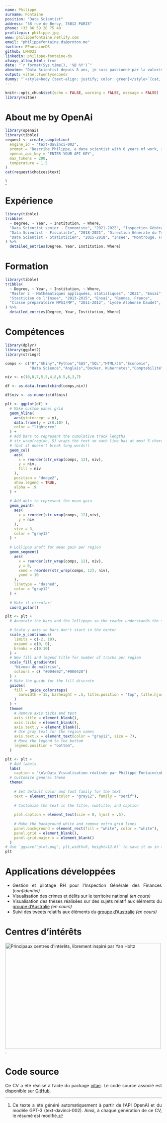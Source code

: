 ```yaml
---
name: Philippe
surname: Fontaine
position: "Data Scientist"
address: "58 rue de Bercy, 75012 PARIS"
phone: +33 06 59 20 75 40
profilepic: philippe.jpg
www: philippefontaine.netlify.com
email: "philippefontaine.ds@proton.me"
twitter: PFontaineDS
github: LFM023
linkedin: philippe-fontaine-ds
always_allow_html: true
date: "`r format(Sys.time(), '%B %Y')`"
aboutme: "Data Scientist depuis 8 ans, je suis passionné par la valorisation de l'information et par l'exploitation de données. Véritable moteur dans la conduite du changement et dans l'innovation, je cherche constamment à transformer les organisation afin d'accroître la productivité globale. Spécialisé depuis deux ans dans le développement d'applications Shiny, je traite des sujets d'une diversité particulièrement marquée, de la lutte contre la fraude à la conception d'outils de gestion RH."
output: vitae::twentyseconds
dummy: "`<style>body {text-align: justify; color: green}</style>`{cat, engine.opts=list(file='header.html')}"
---
```


```{=html}
<style>
body {
text-align: justify}
</style>
```
```r
knitr::opts_chunk$set(echo = FALSE, warning = FALSE, message = FALSE)
library(vitae)
```

# About me by OpenAi

```r
library(openai)
library(tibble)
request <- create_completion(
  engine_id = "text-davinci-002",
  prompt = "Describe Philippe, a data scientist with 8 years of work, interested by innovation, technologies and solving problems",
  openai_api_key = 'ENTER YOUR API KEY',
  max_tokens = 200,
  temperature = 1.5
)
cat(request$choices$text)
```
[^1]

[^1]: Ce texte a été généré automatiquement à partir de l'API OpenAI et du modèle GPT-3 (text-davinci-002). Ainsi, à chaque génération de ce CV, le résumé est modifié. 

# Expérience

```r
library(tibble)
tribble(
  ~ Degree, ~ Year, ~ Institution, ~ Where,
  "Data Scientist senior - Économiste", "2021-2022", "Inspection Générale des Finances", "Paris, France",
  "Data Scientist - Fiscaliste", "2018-2021", "Direction Générale du Trésor", "Paris, France",
  "Data Scientist - Statisticien", "2015-2018", "Insee", "Montrouge, France"
) %>% 
  detailed_entries(Degree, Year, Institution, Where)
```

# Formation

```r
library(tibble)
tribble(
  ~ Degree, ~ Year, ~ Institution, ~ Where,
  "Master 2 - Mathématiques appliquées, statistiques", "2021", "Ensai", "Rennes, France",
  "Stasticien de l'Insee", "2013-2015", "Ensai", "Rennes, France",
  "Classe préparatoire MPSI/MP", "2011-2012", "Lycée Alphonse Daudet", "Nîmes France"
) %>% 
  detailed_entries(Degree, Year, Institution, Where)
```

# Compétences

```r
library(dplyr)
library(ggplot2)
library(stringr)

comps <- c("R","Shiny","Python","SAS","SQL","HTML/JS","Economie",
           "Data Science","Anglais","Docker, Kubernetes","Comptabilité")

niv <- c(10,8,7,5,5,4,8,6.5,6,3,7)

df <- as.data.frame(cbind(comps,niv))

df$niv <- as.numeric(df$niv)

plt <- ggplot(df) +
  # Make custom panel grid
  geom_hline(
    aes(yintercept = y), 
    data.frame(y = c(0:10) ),
    color = "lightgrey"
  ) + 
  # Add bars to represent the cumulative track lengths
  # str_wrap(region, 5) wraps the text so each line has at most 5 characters
  # (but it doesn't break long words!)
  geom_col(
    aes(
      x = reorder(str_wrap(comps, 12), niv),
      y = niv,
      fill = niv
    ),
    position = "dodge2",
    show.legend = TRUE,
    alpha = .9
  ) +
  
  # Add dots to represent the mean gain
  geom_point(
    aes(
      x = reorder(str_wrap(comps, 12),niv),
      y = niv
    ),
    size = 3,
    color = "gray12"
  ) +
  
  # Lollipop shaft for mean gain per region
  geom_segment(
    aes(
      x = reorder(str_wrap(comps, 12), niv),
      y = 0,
      xend = reorder(str_wrap(comps, 12), niv),
      yend = 10
    ),
    linetype = "dashed",
    color = "gray12"
  ) + 
  
  # Make it circular!
  coord_polar()

plt <- plt +
  # Annotate the bars and the lollipops so the reader understands the scaling

  # Scale y axis so bars don't start in the center
  scale_y_continuous(
    limits = c(-2, 10),
    expand = c(0, 0),
    breaks = c(0:10)
  ) + 
  # New fill and legend title for number of tracks per region
  scale_fill_gradientn(
    "Niveau de maîtrise",
    colours = c( "#004e92","#000428")
  ) +
  # Make the guide for the fill discrete
  guides(
    fill = guide_colorsteps(
      barwidth = 15, barheight = .5, title.position = "top", title.hjust = .5
    )
  ) +
  theme(
    # Remove axis ticks and text
    axis.title = element_blank(),
    axis.ticks = element_blank(),
    axis.text.y = element_blank(),
    # Use gray text for the region names
    axis.text.x = element_text(color = "gray12", size = 7),
    # Move the legend to the bottom
    legend.position = "bottom",
  )

plt <- plt + 
  # Add labels
  labs(
    caption = "\n\nData Visualisation réalisée par Philippe Fontaine\nLibrement inspiré par Tobias Stalder\nSource: R-graph-gallery") +
  # Customize general theme
  theme(
    
    # Set default color and font family for the text
    text = element_text(color = "gray12", family = "serif"),
    
    # Customize the text in the title, subtitle, and caption
    
    plot.caption = element_text(size = 8, hjust = .5),
    
    # Make the background white and remove extra grid lines
    panel.background = element_rect(fill = "white", color = "white"),
    panel.grid = element_blank(),
    panel.grid.major.x = element_blank()
  )
# Use `ggsave("plot.png", plt,width=9, height=12.6)` to save it as in the output
plt
```

```{=tex}
\newpage
\makeprofileto
```
# Applications développées

-   Gestion et pilotage RH pour l'Inspection Générale des Finances *(confidentiel)*
-   Visualisation des crimes et délits sur le territoire national *(en cours)*
-   Visualisation des thèses réalisées sur des sujets relatif aux éléments du [groupe d'Australie](https://www.dfat.gov.au/publications/minisite/theaustraliagroupnet/site/fr/listescommunes.html) *(en cours)*
-   Suivi des tweets relatifs aux éléments du [groupe d'Australie](https://www.dfat.gov.au/publications/minisite/theaustraliagroupnet/site/fr/listescommunes.html) *(en cours)*

# Centres d'intérêts
<!---
TODO : generate graph here
-->
![Principaux centres d\'intérêts, librement inspiré par Yan Holtz](images/Capture.PNG){width="500" height="341"}.

# Code source
Ce CV a été réalisé à l'aide du package [vitae](https://cran.r-project.org/web/packages/vitae/index.html). Le code source associé est disponible sur [GitHub](https://github.com/LFM023/CV).
